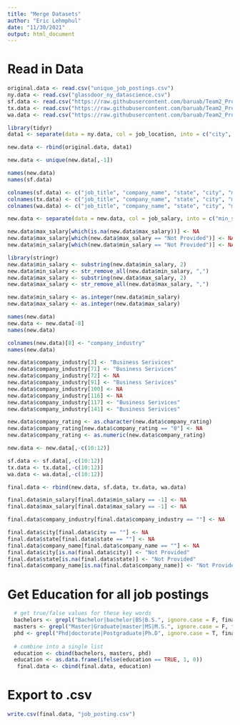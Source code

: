 ---
title: "Merge Datasets"
author: "Eric Lehmphul"
date: "11/30/2021"
output: html_document
---

# Read in Data

```{r}
original.data <- read.csv("unique_job_postings.csv")
ny.data <- read.csv("glassdoor_ny_datascience.csv")
sf.data <- read.csv("https://raw.githubusercontent.com/baruab/Team2_Project_3_607/main/Data_Job/Data_Job_SF.csv")
tx.data <- read.csv("https://raw.githubusercontent.com/baruab/Team2_Project_3_607/main/Data_Job/Data_Job_TX.csv")
wa.data <- read.csv("https://raw.githubusercontent.com/baruab/Team2_Project_3_607/main/Data_Job/Data_Job_WA.csv")
```



```{r}
library(tidyr)
data1 <- separate(data = ny.data, col = job_location, into = c("city", "state"), sep = ", ")
```

```{r}
new.data <- rbind(original.data, data1)

new.data <- unique(new.data[,-1])
```



```{r}
names(new.data)
names(sf.data)
```

```{r}
colnames(sf.data) <- c("job_title", "company_name", "state", "city", "min_salary", "max_salary", "job_description", "company_industry", "company_rating", "date_posted", "valid_until", "job_type")
colnames(tx.data) <- c("job_title", "company_name", "state", "city", "min_salary", "max_salary", "job_description", "company_industry", "company_rating", "date_posted", "valid_until", "job_type")
colnames(wa.data) <- c("job_title", "company_name", "state", "city", "min_salary", "max_salary", "job_description", "company_industry", "company_rating", "date_posted", "valid_until", "job_type")
```


```{r}
new.data <- separate(data = new.data, col = job_salary, into = c("min_salary", "max_salary"), sep = " - ")
```

```{r}
new.data$max_salary[which(is.na(new.data$max_salary))] <- NA
new.data$max_salary[which(new.data$max_salary == "Not Provided")] <- NA
new.data$min_salary[which(new.data$min_salary == "Not Provided")] <- NA
```


```{r}
library(stringr)
new.data$min_salary <- substring(new.data$min_salary, 2)
new.data$min_salary <- str_remove_all(new.data$min_salary, ",")
new.data$max_salary <- substring(new.data$max_salary, 2)
new.data$max_salary <- str_remove_all(new.data$max_salary, ",")
```


```{r}
new.data$min_salary <- as.integer(new.data$min_salary)
new.data$max_salary <- as.integer(new.data$max_salary)
```

```{r}
names(new.data)
new.data <- new.data[-8]
names(new.data)
```

```{r}
colnames(new.data)[8] <- "company_industry"
names(new.data)
```

```{r}
new.data$company_industry[3] <- "Business Serivices"
new.data$company_industry[71] <- "Business Serivices"
new.data$company_industry[72] <- NA
new.data$company_industry[91] <- "Business Serivices"
new.data$company_industry[100] <- NA
new.data$company_industry[116] <- NA
new.data$company_industry[117] <- "Business Serivices"
new.data$company_industry[141] <- "Business Serivices"
```


```{r}
new.data$company_rating <- as.character(new.data$company_rating)
new.data$company_rating[new.data$company_rating == "0"] <- NA
new.data$company_rating <- as.numeric(new.data$company_rating)
```


```{r}
new.data <- new.data[,-c(10:12)]
```


```{r}
sf.data <- sf.data[,-c(10:12)]
tx.data <- tx.data[,-c(10:12)]
wa.data <- wa.data[,-c(10:12)]
```

```{r}
final.data <- rbind(new.data, sf.data, tx.data, wa.data)
```

```{r}
final.data$min_salary[final.data$min_salary == -1] <- NA
final.data$max_salary[final.data$max_salary == -1] <- NA
```

```{r}
final.data$company_industry[final.data$company_industry == ""] <- NA
```

```{r}
final.data$city[final.data$city == ""] <- NA
final.data$state[final.data$state == ""] <- NA
final.data$company_name[final.data$company_name == ""] <- NA
final.data$city[is.na(final.data$city)] <- "Not Provided"
final.data$state[is.na(final.data$state)] <- "Not Provided"
final.data$company_name[is.na(final.data$company_name)] <- "Not Provided"
```


# Get Education for all job postings


```{r}
  # get true/false values for these key words 
  bachelors <- grepl("Bachelor|bachelor|BS|B.S.", ignore.case = F, final.data$job_description)
  masters <- grepl("Master|Graduate|master|MS|M.S.", ignore.case = F, final.data$job_description)
  phd <- grepl("Phd|doctorate|Postgraduate|Ph.D", ignore.case = T, final.data$job_description)
  
  # combine into a single list
  education <- cbind(bachelors, masters, phd)
  education <- as.data.frame(ifelse(education == TRUE, 1, 0))
   final.data <- cbind(final.data, education)
```


# Export to .csv

```{r}
write.csv(final.data, "job_posting.csv")
```